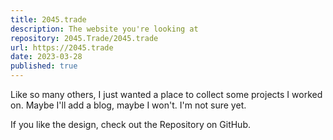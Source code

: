 ```yaml
---
title: 2045.trade
description: The website you're looking at
repository: 2045.Trade/2045.trade
url: https://2045.trade
date: 2023-03-28
published: true
---
```



Like so many others, I just wanted a place to collect some projects I worked on. Maybe I'll add a blog, maybe I won't. I'm not sure yet.

If you like the design, check out the Repository on GitHub.

